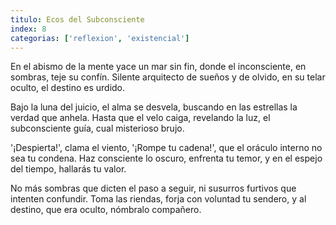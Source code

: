 ```yaml
---
titulo: Ecos del Subconsciente
index: 8
categorias: ['reflexion', 'existencial']
---
```


En el abismo de la mente yace un mar sin fin,
donde el inconsciente, en sombras, teje su confín.
Silente arquitecto de sueños y de olvido,
en su telar oculto, el destino es urdido.

Bajo la luna del juicio, el alma se desvela,
buscando en las estrellas la verdad que anhela.
Hasta que el velo caiga, revelando la luz,
el subconsciente guía, cual misterioso brujo.

'¡Despierta!', clama el viento, '¡Rompe tu cadena!',
que el oráculo interno no sea tu condena.
Haz consciente lo oscuro, enfrenta tu temor,
y en el espejo del tiempo, hallarás tu valor.

No más sombras que dicten el paso a seguir,
ni susurros furtivos que intenten confundir.
Toma las riendas, forja con voluntad tu sendero,
y al destino, que era oculto, nómbralo compañero.
